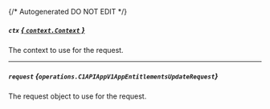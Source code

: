 {/* Autogenerated DO NOT EDIT  */}

##### `ctx` [*{ `context.Context` }*](https://pkg.go.dev/context#Context)
The context to use for the request.

---
##### `request` *{`operations.C1APIAppV1AppEntitlementsUpdateRequest`}*
The request object to use for the request.
<Collapsible openLabel={Labels.showProperties} closeLabel={Labels.hideProperties}>
    <C1APIAppV1AppEntitlementsUpdateRequest/>
</Collapsible>


